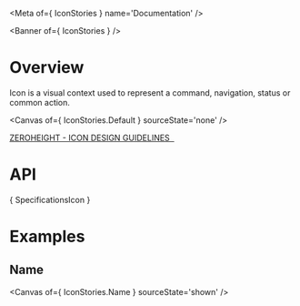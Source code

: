 
<Meta of={ IconStories } name='Documentation' />

<Banner of={ IconStories } />

# Overview

Icon is a visual context used to represent a command, navigation, status or common action.

<Canvas of={ IconStories.Default } sourceState='none' />

<div>
  <a href="#"
     target="_blank">
    ZEROHEIGHT - ICON DESIGN GUIDELINES &nbsp;
  </a>
</div>

# API

<Markdown>{ SpecificationsIcon }</Markdown>

# Examples

## Name

<Canvas of={ IconStories.Name } sourceState='shown' />
